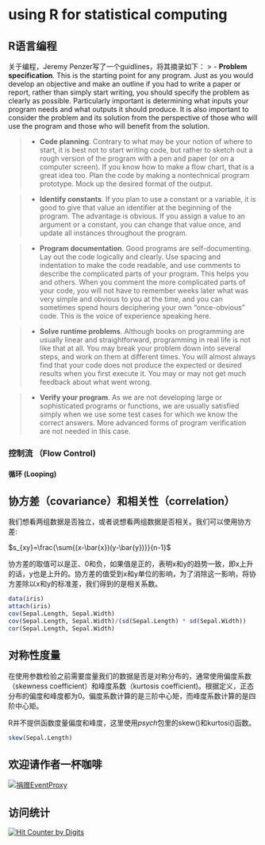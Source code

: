 # using R for statistical computing

## R语言编程
关于编程，Jeremy Penzer写了一个guidlines，将其摘录如下：
> - **Problem specification**. This is the starting point for any program. Just as you would develop an objective and make an outline if you had to write a paper or report, rather than simply start writing, you should specify the problem as clearly as possible. Particularly important is determining what inputs your program needs and what outputs it should produce. It is also important to consider the problem and its solution from the perspective of those who will use the program and those who will benefit from
the solution.

> - **Code planning**. Contrary to what may be your notion of where to start, it is best not to start writing code, but rather to sketch out a rough version of the program with a pen and paper (or on a computer screen). If you know how to make a flow chart, that is a great idea too. Plan the code by making a nontechnical program prototype. Mock up the desired format of the output.

> - **Identify constants**. If you plan to use a constant or a variable, it is good to give that value an identifier at the beginning of the program. The advantage is obvious. If you assign a value to an argument or a constant, you can change that value once, and update all instances throughout the program.

> - **Program documentation**. Good programs are self-documenting. Lay out the code logically and clearly. Use spacing and indentation to make the code readable, and use comments to describe the complicated parts of your program. This helps you and others. When you comment the more complicated parts of your code, you will not have to remember weeks later what was very simple and obvious to you at the time, and you can sometimes spend hours deciphering your own “once-obvious” code. This is the voice of experience speaking here.

> - **Solve runtime problems**. Although books on programming are usually linear and straightforward, programming in real life is not like that at all. You may break your problem down into several steps, and work on them at different times. You will almost always find that your code does not produce the expected or desired results when you first execute it. You may or may not get much feedback about what went wrong.

> - **Verify your program**. As we are not developing large or sophisticated programs or functions, we are usually satisfied simply when we use some test cases for which we know the correct answers. More advanced forms of program verification are not needed in this case.

### 控制流 （Flow Control)
#### 循环 (Looping)


## 协方差（covariance）和相关性（correlation）
我们想看两组数据是否独立，或者说想看两组数据是否相关。我们可以使用协方差:

$s_{xy}=\frac{\sum{(x-\bar{x})(y-\bar{y})}}{n-1}$

协方差的取值可以是正、0和负，如果值是正的，表明x和y的趋势一致，即x上升的话，y也是上升的。协方差的值受到x和y单位的影响，为了消除这一影响，将协方差除以x和y的标准差，我们得到的是相关系数。

```r
data(iris)
attach(iris)
cov(Sepal.Length, Sepal.Width)
cov(Sepal.Length, Sepal.Width)/(sd(Sepal.Length) * sd(Sepal.Width))
cor(Sepal.Length, Sepal.Width)
```

## 对称性度量
在使用参数检验之前需要度量我们的数据是否是对称分布的，通常使用偏度系数（skewness coefficient）和峰度系数（kurtosis coefficient)。根据定义，正态分布的偏度和峰度都为0。偏度系数计算的是三阶中心矩，而峰度系数计算的是四阶中心矩。

R并不提供函数度量偏度和峰度，这里使用*psych*包里的skew()和kurtosi()函数。
```r
skew(Sepal.Length)
```


## 欢迎请作者一杯咖啡
<p><a href="https://me.alipay.com/gcyu"><img src="https://img.alipay.com/sys/personalprod/style/mc/btn-index.png" alt="捐赠EventProxy"></a></p>

## 访问统计
  <a href="http://www.digits.com" target="_blank">
    <img src="http://counter.digits.com/?counter={1bb4e1b1-f35f-dd34-31dc-5a118f10bdb1}&template=simplehits&foreground=0B77CF&background=FFFFFF" 
     alt="Hit Counter by Digits" border="0"  />
  </a>

